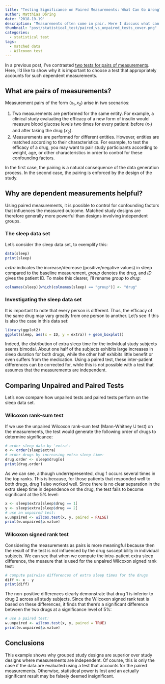 ```yaml
---
title: "Testing Significance on Paired Measurements: What Can Go Wrong?"
author: Matthias Döring
date: '2018-10-19'
description: "Measurements often come in pair. Here I discuss what can go wrong when performing statistical tests that do not take this structure into account."
thumbnail: "post/statistical_test/paired_vs_unpaired_tests_cover.png"
categories:
  - statistical test
tags:
  - matched data
  - Wilcoxon test
---
```


In a previous post, I've contrasted [two tests for pairs of measurements](/post/statistical_test/signed_wilcox_rank_test/). Here, I'd like to show why it is important to choose a test that appropriately accounts for such dependent measurements.
<!--more-->

## What are pairs of measurements?

Measurement pairs of the form $(x_1, x_2)$ arise in two scenarios:

1. Two measurements are performed for the same entity. For example, a clinical study evaluating the efficacy of a new form of insulin would measure blood glucose levels two times for every patient: before ($x_1$) and after taking the drug ($x_2$).
2. Measurements are performed for different entities. However, entities are matched according to their characteristics. For example, to test the efficacy of a drug, you may want to pair study participants according to weight, age, or other characteristics in order to control for these confounding factors.

In the first case, the pairing is a natural consequence of the data generation process. In the second case, the pairing is enforced by the design of the study.

## Why are dependent measurements helpful?

Using paired measurements, it is possible to control for confounding factors that influences the measured outcome. Matched study designs are therefore generally more powerful than designs involving independent groups.

### The sleep data set

Let's consider the sleep data set, to exemplify this:

```r
data(sleep)
print(sleep)
``` 

*extra* indicates the increase/decrease (positive/negative values) in sleep compared to the baseline measurement, *group* denotes the drug, and *ID* gives the patient ID. To make this clearer, I'll rename *group* to *drug*:

```r
colnames(sleep)[which(colnames(sleep) == "group")] <- "drug"
```

### Investigating the sleep data set

It is important to note that every person is different. Thus, the efficacy of the same drug may vary greatly from one person to another. Let's see if this is also the case in this data set:

```r
library(ggplot2)
ggplot(sleep, aes(x = ID, y = extra)) + geom_boxplot()
```

Indeed, the distribution of extra sleep time for the individual study subjects seems bimodal. About one half of the subjects exhibits large increases in sleep duration for both drugs, while the other half exhibits little benefit or even suffers from the medication. Using a paired test, these inter-patient differences can be corrected for, while this is not possible with a test that assumes that the measurements are independent.

## Comparing Unpaired and Paired Tests

Let's now compare how unpaired tests and paired tests perform on the sleep data set.

### Wilcoxon rank-sum test

If we use the unpaired Wilcoxon rank-sum test (Mann-Whitney U test) on the measurements, the test would generate the following order of drugs to determine significance:

```r
# order sleep data by 'extra':
o <- order(sleep$extra)
# order drugs by increasing extra sleep time:
drug.order <- sleep$drug[o]
print(drug.order)
```

As we can see, although underrepresented, drug 1 occurs several times in the top ranks. This is because, for those patients that responded well to both drugs, drug 1 also worked well. Since there is no clear separation in the extra sleep time in dependence on the drug, the test fails to become significant at the 5% level:

```r
x <- sleep$extra[sleep$drug == 1]
y <- sleep$extra[sleep$drug == 2]
# use an unpaired test:
w.unpaired <- wilcox.test(x, y, paired = FALSE)
print(w.unpaired$p.value)
```

### Wilcoxon signed rank test

Considering the measurements as pairs is more meaningful because then the result of the test is not influenced by the drug susceptibility in individual subjects. We can see that when we compute the intra-patient extra sleep difference, the measure that is used for the unpaired Wilcoxon signed rank test:

```r
# compute pairwise differences of extra sleep times for the drugs
diff <- x - y
print(diff)
```

The non-positive differences clearly demonstrate that drug 1 is inferior to drug 2 across all study subjects. Since the Wilcoxon signed rank test is based on these differences, it finds that there's a significant difference between the two drugs at a significance level of 5%:

```r
# use a paired test:
w.unpaired <- wilcox.test(x, y, paired = TRUE)
print(w.unpaired$p.value)
```

## Conclusions

This example shows why grouped study designs are superior over study designs where measurements are independent. Of course, this is only the case if the data are evaluated using a test that accounts for the paired measurements. Otherwise, statistical power is lost and an actually significant result may be falsely deemed insignificant.
